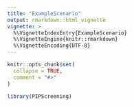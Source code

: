 ```yaml
---
title: "ExampleScenario"
output: rmarkdown::html_vignette
vignette: >
  %\VignetteIndexEntry{ExampleScenario}
  %\VignetteEngine{knitr::rmarkdown}
  %\VignetteEncoding{UTF-8}
---
```


```r
knitr::opts_chunk$set(
  collapse = TRUE,
  comment = "#>"
)
```

```r
library(PIPScreening)
```

